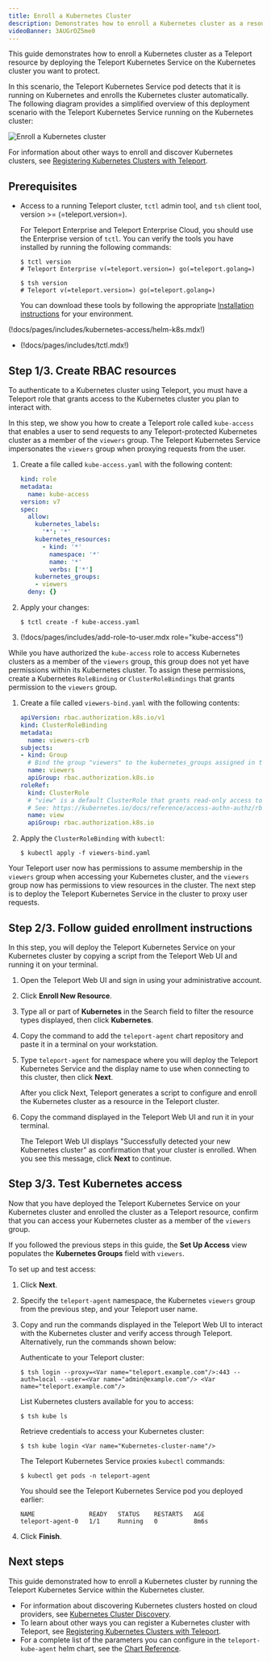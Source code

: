 ```yaml
---
title: Enroll a Kubernetes Cluster
description: Demonstrates how to enroll a Kubernetes cluster as a resource protected by Teleport.
videoBanner: 3AUGrOZ5me0
---
```


This guide demonstrates how to enroll a Kubernetes cluster as a Teleport
resource by deploying the Teleport Kubernetes Service on the Kubernetes cluster
you want to protect. 

In this scenario, the Teleport Kubernetes Service pod detects that it is running
on Kubernetes and enrolls the Kubernetes cluster automatically. The following
diagram provides a simplified overview of this deployment scenario with the
Teleport Kubernetes Service running on the Kubernetes cluster:

![Enroll a Kubernetes cluster](../../../img/k8s/enroll-kubernetes.png)

For information about other ways to enroll and discover Kubernetes clusters, see
[Registering Kubernetes Clusters with Teleport](./register-clusters.mdx).

## Prerequisites

- Access to a running Teleport cluster, `tctl` admin tool, and `tsh` client tool, 
  version >= (=teleport.version=). 
  
  For Teleport Enterprise and Teleport Enterprise Cloud, you should
  use the Enterprise version of `tctl`. 
  You can verify the tools you have installed by running the following commands:

  ```code
  $ tctl version
  # Teleport Enterprise v(=teleport.version=) go(=teleport.golang=)
  
  $ tsh version
  # Teleport v(=teleport.version=) go(=teleport.golang=)
  ```

  You can download these tools by following the appropriate [Installation 
  instructions](../../installation.mdx#linux) for your environment.

(!docs/pages/includes/kubernetes-access/helm-k8s.mdx!)

- (!docs/pages/includes/tctl.mdx!)

## Step 1/3. Create RBAC resources

To authenticate to a Kubernetes cluster using Teleport, you must have a Teleport
role that grants access to the Kubernetes cluster you plan to interact with.

In this step, we show you how to create a Teleport role called `kube-access`
that enables a user to send requests to any Teleport-protected Kubernetes
cluster as a member of the `viewers` group. The Teleport Kubernetes Service
impersonates the `viewers` group when proxying requests from the user.

1. Create a file called `kube-access.yaml` with the following content:
   
   ```yaml
   kind: role
   metadata:
     name: kube-access
   version: v7
   spec:
     allow:
       kubernetes_labels:
         '*': '*'
       kubernetes_resources:
         - kind: '*'
           namespace: '*'
           name: '*'
           verbs: ['*']
       kubernetes_groups:
       - viewers
     deny: {}
   ```

1. Apply your changes:

   ```code
   $ tctl create -f kube-access.yaml
   ```

1. (!docs/pages/includes/add-role-to-user.mdx role="kube-access"!)

While you have authorized the `kube-access` role to access Kubernetes clusters
as a member of the `viewers` group, this group does not yet have permissions
within its Kubernetes cluster. To assign these permissions, create a Kubernetes
`RoleBinding` or `ClusterRoleBindings` that grants permission to the `viewers`
group.
   
1. Create a file called `viewers-bind.yaml` with the following contents:

   ```yaml
   apiVersion: rbac.authorization.k8s.io/v1
   kind: ClusterRoleBinding
   metadata:
     name: viewers-crb
   subjects:
   - kind: Group
     # Bind the group "viewers" to the kubernetes_groups assigned in the "kube-access" role
     name: viewers
     apiGroup: rbac.authorization.k8s.io
   roleRef:
     kind: ClusterRole
     # "view" is a default ClusterRole that grants read-only access to resources
     # See: https://kubernetes.io/docs/reference/access-authn-authz/rbac/#user-facing-roles
     name: view
     apiGroup: rbac.authorization.k8s.io
   ```

1. Apply the `ClusterRoleBinding` with `kubectl`:
   
   ```code
   $ kubectl apply -f viewers-bind.yaml
   ```

Your Teleport user now has permissions to assume membership in the `viewers`
group when accessing your Kubernetes cluster, and the `viewers` group now has
permissions to view resources in the cluster. The next step is to deploy the
Teleport Kubernetes Service in the cluster to proxy user requests.

## Step 2/3. Follow guided enrollment instructions

In this step, you will deploy the Teleport Kubernetes Service on your Kubernetes
cluster by copying a script from the Teleport Web UI and running it on your
terminal.

1. Open the Teleport Web UI and sign in using your administrative account.

1. Click **Enroll New Resource**.

1. Type all or part of **Kubernetes** in the Search field to filter the resource types 
   displayed, then click **Kubernetes**.

1. Copy the command to add the `teleport-agent` chart repository and paste 
   it in a terminal on your workstation.

1. Type `teleport-agent` for namespace where you will deploy the Teleport
   Kubernetes Service and the display name to use when connecting to this
   cluster, then click **Next**.

   After you click Next, Teleport generates a script to configure and enroll the 
   Kubernetes cluster as a resource in the Teleport cluster.

1. Copy the command displayed in the Teleport Web UI and run it in your
   terminal.

   The Teleport Web UI displays "Successfully detected your new Kubernetes cluster" as 
   confirmation that your cluster is enrolled. When you see this message, click **Next**
   to continue.

## Step 3/3. Test Kubernetes access

Now that you have deployed the Teleport Kubernetes Service on your Kubernetes
cluster and enrolled the cluster as a Teleport resource, confirm that you can
access your Kubernetes cluster as a member of the `viewers` group.

If you followed the previous steps in this guide, the **Set Up Access** view
populates the **Kubernetes Groups** field with `viewers`.

To set up and test access:

1. Click **Next**.

1. Specify the `teleport-agent` namespace, the Kubernetes `viewers` group from
   the previous step, and your Teleport user name.

1. Copy and run the commands displayed in the Teleport Web UI to interact with the
   Kubernetes cluster and verify access through Teleport. Alternatively, run the
   commands shown below:

   Authenticate to your Teleport cluster:

   ```code
   $ tsh login --proxy=<Var name="teleport.example.com"/>:443 --auth=local --user=<Var name="admin@example.com"/> <Var name="teleport.example.com"/>
   ```

   List Kubernetes clusters available for you to access:

   ```code
   $ tsh kube ls
   ```

   Retrieve credentials to access your Kubernetes cluster:

   ```code
   $ tsh kube login <Var name="Kubernetes-cluster-name"/>
   ```

   The Teleport Kubernetes Service proxies `kubectl` commands: 

   ```code
   $ kubectl get pods -n teleport-agent
   ```

   You should see the Teleport Kubernetes Service pod you deployed earlier:

   ```text
   NAME               READY   STATUS    RESTARTS   AGE
   teleport-agent-0   1/1     Running   0          8m6s
   ```

1. Click **Finish**.

## Next steps

This guide demonstrated how to enroll a Kubernetes cluster by running the
Teleport Kubernetes Service within the Kubernetes cluster. 

- For information about discovering Kubernetes clusters hosted on cloud providers, see 
[Kubernetes Cluster Discovery](../auto-discovery/kubernetes.mdx). 
- To learn about other ways you can register a Kubernetes cluster with Teleport, see 
[Registering Kubernetes Clusters with Teleport](./register-clusters.mdx).
- For a complete list of the parameters you can configure in the `teleport-kube-agent` 
helm chart, see the [Chart Reference](../../reference/helm-reference/teleport-kube-agent.mdx).

